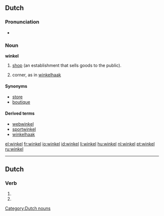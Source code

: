 {{also|Winkel}}
==Dutch==
===Pronunciation===
*{{audio|Nl-winkel.ogg|audio}}

===Noun===
'''winkel''' {{m}}

# [[shop]] (an establishment that sells goods to the public).
#{{obsolete}} corner, as in [[winkelhaak]]
====Synonyms====
*[[store]]
*[[boutique]]

====Derived terms====
*[[webwinkel]]
*[[sportwinkel]]
*[[winkelhaak]]
[[Category:Dutch nouns]]

[[el:winkel]]
[[fr:winkel]]
[[io:winkel]]
[[id:winkel]]
[[li:winkel]]
[[hu:winkel]]
[[nl:winkel]]
[[pt:winkel]]
[[ru:winkel]]

----
==Dutch==
===Verb===
{{infl|nl}}

# {{nl-verb-form|p=1|n=sg|t=pres|m=ind|winkelen}}
# {{nl-verb-form|m=imp|winkelen}}
{{rfc-auto}}